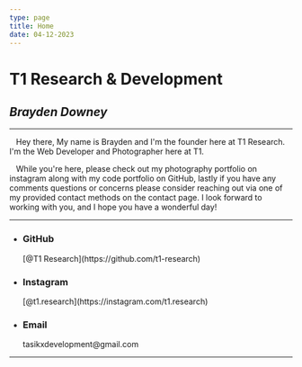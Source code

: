 ```yaml
---
type: page
title: Home
date: 04-12-2023
---
```


# **T1 Research & Development**

## *Brayden Downey*

---

&nbsp;&nbsp; Hey there, My name is Brayden and I'm the founder here at T1 Research. I'm the Web Developer and Photographer here at T1.

&nbsp;&nbsp; While you're here, please check out my photography portfolio on instagram along with my code portfolio on GitHub,
lastly if you have any comments questions or concerns please consider reaching out via one of my provided contact methods
on the contact page. I look forward to working with you, and I hope you have a wonderful day!  

---

- <h3>GitHub</h3>[@T1 Research](https://github.com/t1-research)
- <h3>Instagram</h3>[@t1.research](https://instagram.com/t1.research)
- <h3>Email</h3>tasikxdevelopment@gmail.com

---

